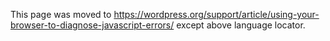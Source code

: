 This page was moved to https://wordpress.org/support/article/using-your-browser-to-diagnose-javascript-errors/ except above language locator.
<!--
If you're experiencing issues with your interactive functionality this may be due to JavaScript errors or conflicts. For example, your flyout menus may be broken, your metaboxes don't drag, or your add media buttons aren't working. In order to formulate your support request it helps the team to know what the JavaScript error is.

This guide will show you how to diagnose JavaScript issues in different browsers.

==Step 1: Try Another Browser==

To make sure that this is a JavaScript error, and not a browser error, first of all try opening your site in another browser. 
* if the site is not having the same issue in the new browser you know that the error is browser specific
* if the site is having the same error it is not an error that is specific to one browser

Make note of any browsers you are experiencing the error in. You can use this information when you are making a support request.

==Step 2: Enable SCRIPT_DEBUG==

You need to turn on [[Debugging_in_WordPress#SCRIPT_DEBUG|script debugging]]. Open wp-config.php and add the following line before "That's all, stop editing! Happy blogging". 

 define('SCRIPT_DEBUG', true);

Check to see if you are still having an issue. 

* <strong>Issue is fixed</strong> - turn off script debugging and report the issue on the support forum, telling the volunteers that you turned on script debugging and it solved the problem.
* <strong>Issue persists</strong> - proceed to Step 3.

==Step 3: Diagnosis==

Now that you know which browsers you are experiencing issues in you can start to diagnose the issue.

===Firefox===

<strong>1. Open the Console</strong>

Go to the screen where you are experiencing the error. In Firefox, navigate to <strong>Tools > Web Developer > Error Console</strong> or press <strong>Ctrl + Shift + J</strong>.

<strong>2. Identify the Error</strong>

The error console will open. <strong>If you don't see any errors try reloading the page.</strong> The error may be generated when the page loads.

The console will provide you with the error type, the location of the error and the line number 

[[Image:error_console.jpg]]

The image above shows the error to be in jquery.js on line 2.

===Internet Explorer===

Bear in mind, IE behaves vastly differently from other browsers when it comes to JS errors, and reports on them in disparate ways. The first thing to check when facing a problem in IE is if the problem <em>only</em> exists in IE. Also note that the debugging tools built into some IE versions are limited, and may not be available.

<strong>1. Open the Console</strong>

Go to the screen where you are experiencing the error. In Internet Explorer, navigate to <strong>Settings > F12 Developer Tools</strong>. Or click <strong>F12</strong>

Click on the Console tab.

[[Image:ie_console1.jpg]]

<strong>2. Identify the Error</strong>

The error console will open. <strong>If you don't see any errors try reloading the page.</strong> The error may be generated when the page loads.

The console will provide you with the error type, the location of the error and the line number 

[[Image:ie_console2.jpg]]

The image above shows the error to be in jquery.js on line 2.

===Chrome===
<strong>1. Open the Console</strong>

Go to the screen where you are experiencing the error. In Chrome, navigate to <strong>View > Developer > JavaScript Console</strong> or <strong>More Tools > JavaScript Console</strong> or press <strong>Ctrl + Shift + J</strong>.

<strong>2. Identify the Error</strong>

The error console will open. If you don't see any errors try reloading the page. The error may be generated when the page loads.

The console will provide you with the error type, the location of the error and the line number

[[Image:chrome_console.jpg]]

The image above shows the error to be in jquery.js on line 2.

===Safari===

<strong>1. Enable Developer Tools</strong>

Navigate to <strong>Safari > Preferences > Advanced</strong> and check the box that says <strong>Show Develop menu in menu bar</strong>

[[Image:debug_safari.jpg]]

<strong>2. Open the Console</strong>

Go to the screen where you are experiencing the error. In Safari, navigate to <strong>Develop > Show Error Console</strong>

<strong>3. Identify the Error</strong>

The error console will open. <strong>If you don't see any errors try reloading the page.</strong> 

The console show you the error, the error location and the line number:

[[Image:debug_safari4.jpg]]

The image above shows the error to be in jquery.js on line 2.

<em>Note:</em> If you cannot see the error click the back button <strong>within the console</strong>.

[[Image:debug_safari3.jpg]]

===Opera===
<strong>1. Open the Console</strong>

Go to the screen where you are experiencing the error. In Chrome, navigate to <strong>Tools > Advanced > Error Console</strong>.

<strong>2. Identify the Error</strong>

The error console will open. Select <strong>JavaScript</strong> and <strong>Errors</strong> from the two drop downs. To find the error location, expand one of the errors. You'll see the error and the location. 

[[Image:opera_console.jpg]]

The image above shows the error to be in jquery.js on line 2, however remember to copy the whole stack information! Just saying what line is less helpful that showing context.

==Step 4: Reporting==

Now that you have diagnosed your error, you should make your support forum request. Go to the [http://wordpress.org/support/forum/how-to-and-troubleshooting troubleshooting forum].  
If your problem is with a specific theme or plugin, you can access their dedicated support forum by visiting http://wordpress.org/extend/plugins/PLUGINNAME/support or http://wordpress.org/extend/themes/THEMENAME/support

Please include the below information:

* the browsers that you are experiencing the problem in
* whether SCRIPT_DEBUG fixed the error or not
* the JavaScript error
* the location of the error - both the file name and the line number
* the context of the error - including the whole error stack will help developers

[[Category:Advanced Topics]]
[[Category:Troubleshooting]]
-->